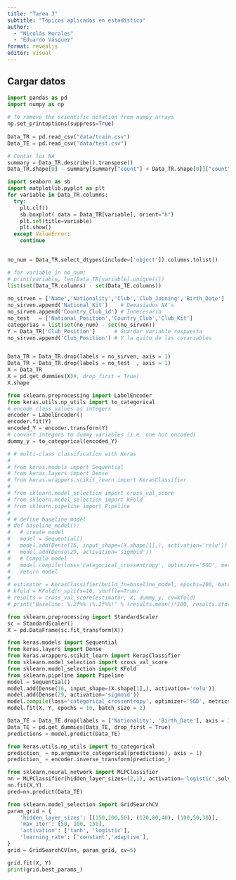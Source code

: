 ```yaml
---
title: "Tarea 3"
subtitle: "Tópicos aplicados en estadística"
author: 
  - "Nicolás Morales"
  - "Eduardo Vásquez"
format: revealjs
editor: visual
---
```


## Cargar datos

```python
import pandas as pd
import numpy as np
 
# To remove the scientific notation from numpy arrays
np.set_printoptions(suppress=True)
 
Data_TR = pd.read_csv("data/train.csv")
Data_TE = pd.read_csv("data/test.csv")

# Contar los NA
summary = Data_TR.describe().transpose()
Data_TR.shape[0] - summary[summary["count"] < Data_TR.shape[0]]["count"]

```

```python
import seaborn as sb
import matplotlib.pyplot as plt
for variable in Data_TR.columns:
  try:
    plt.clf()
    sb.boxplot( data = Data_TR[variable], orient="h")
    plt.set(title=variable)
    plt.show()
  except ValueError:
    continue
  
```

```python
no_num = Data_TR.select_dtypes(include=['object']).columns.tolist()

# for variable in no_num:
# print(variable, len(Data_TR[variable].unique()))
list(set(Data_TR.columns) - set(Data_TE.columns))
  
no_sirven = ['Name','Nationality','Club','Club_Joining','Birth_Date']
no_sirven.append('National_Kit')    # Demasiados NA's
no_sirven.append('Country_Club_id') # Innecesaria
no_test   = ['National_Position','Country_Club','Club_Kit']
categorias = list(set(no_num) - set(no_sirven))
Y = Data_TR['Club_Position']      # Guardar variable respuesta
no_sirven.append('Club_Position') # Y la quito de las covariables


Data_TR = Data_TR.drop(labels = no_sirven, axis = 1)
Data_TR = Data_TR.drop(labels = no_test  , axis = 1)
X = Data_TR
X = pd.get_dummies(X)#, drop_first = True)
X.shape
```

```python
from sklearn.preprocessing import LabelEncoder
from keras.utils.np_utils import to_categorical
# encode class values as integers
encoder = LabelEncoder()
encoder.fit(Y)
encoded_Y = encoder.transform(Y)
# convert integers to dummy variables (i.e. one hot encoded)
dummy_y = to_categorical(encoded_Y)
```

```python
# # multi-class classification with Keras
# 
# from keras.models import Sequential
# from keras.layers import Dense
# from keras.wrappers.scikit_learn import KerasClassifier
# 
# from sklearn.model_selection import cross_val_score
# from sklearn.model_selection import KFold
# from sklearn.pipeline import Pipeline
# 
# # define baseline model
# def baseline_model():
# 	# create model
# 	model = Sequential()
# 	model.add(Dense(16, input_shape=(X.shape[1],), activation='relu'))
# 	model.add(Dense(29, activation='sigmoid'))
# 	# Compile model
# 	model.compile(loss='categorical_crossentropy', optimizer='SGD', metrics=['accuracy'])
# 	return model
#  
# estimator = KerasClassifier(build_fn=baseline_model, epochs=200, batch_size=5, verbose=0)
# kfold = KFold(n_splits=10, shuffle=True)
# results = cross_val_score(estimator, X, dummy_y, cv=kfold)
# print("Baseline: %.2f%% (%.2f%%)" % (results.mean()*100, results.std()*100))
```

```python
from sklearn.preprocessing import StandardScaler
sc = StandardScaler()
X = pd.DataFrame(sc.fit_transform(X))
```

```python
from keras.models import Sequential
from keras.layers import Dense
from keras.wrappers.scikit_learn import KerasClassifier
from sklearn.model_selection import cross_val_score
from sklearn.model_selection import KFold
from sklearn.pipeline import Pipeline
model = Sequential()
model.add(Dense(16, input_shape=(X.shape[1],), activation='relu'))
model.add(Dense(29, activation='sigmoid'))
model.compile(loss='categorical_crossentropy', optimizer='SGD', metrics=['accuracy'])
model.fit(X, Y, epochs = 10, batch_size = 2)
```

```python
Data_TE = Data_TE.drop(labels = ['Nationality', 'Birth_Date'], axis = 1)
Data_TE = pd.get_dummies(Data_TE, drop_first = True)
predictions = model.predict(Data_TE)
```

```python
from keras.utils.np_utils import to_categorical
prediction_ = np.argmax(to_categorical(predictions), axis = 1)
prediction_ = encoder.inverse_transform(prediction_)
```

```python
from sklearn.neural_network import MLPClassifier
nn = MLPClassifier(hidden_layer_sizes=(2,1), activation='logistic',solver='sgd',learning_rate_init=0.2)
nn.fit(X,Y)
pred=nn.predict(Data_TE)
```

```python
from sklearn.model_selection import GridSearchCV
param_grid = {
    'hidden_layer_sizes': [(150,100,50), (120,80,40), (100,50,30)],
    'max_iter': [50, 100, 150],
    'activation': ['tanh', 'logistic'],
    'learning_rate': ['constant','adaptive'],
}
grid = GridSearchCV(nn, param_grid, cv=5)

grid.fit(X, Y)
print(grid.best_params_) 
```
